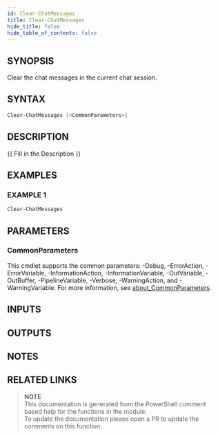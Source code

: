 ```yaml
---
id: Clear-ChatMessages
title: Clear-ChatMessages
hide_title: false
hide_table_of_contents: false
---
```


## SYNOPSIS

Clear the chat messages in the current chat session.

## SYNTAX

```powershell
Clear-ChatMessages [<CommonParameters>]
```

## DESCRIPTION

{{ Fill in the Description }}

## EXAMPLES

### EXAMPLE 1

```powershell
Clear-ChatMessages
```

## PARAMETERS

### CommonParameters

This cmdlet supports the common parameters: -Debug, -ErrorAction, -ErrorVariable, -InformationAction, -InformationVariable, -OutVariable, -OutBuffer, -PipelineVariable, -Verbose, -WarningAction, and -WarningVariable. For more information, see [about_CommonParameters](http://go.microsoft.com/fwlink/?LinkID=113216).

## INPUTS

## OUTPUTS

## NOTES

## RELATED LINKS

> **NOTE**  
> This documentation is generated from the PowerShell comment based help for the functions in the module.  
> To update the documentation please open a PR to update the comments on this function.
